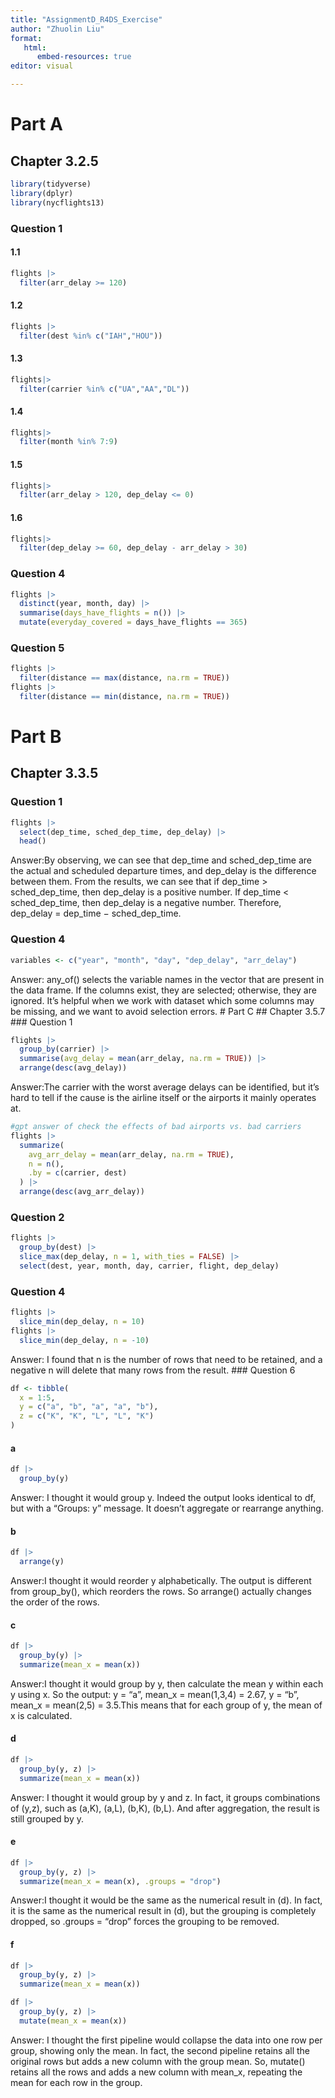 ```yaml
---
title: "AssignmentD_R4DS_Exercise"
author: "Zhuolin Liu"
format: 
   html:
      embed-resources: true
editor: visual

---
```


# Part A
## Chapter 3.2.5
```r
library(tidyverse)
library(dplyr)
library(nycflights13)
```

### Question 1
#### 1.1
```r
flights |>
  filter(arr_delay >= 120)
```
#### 1.2
```r
flights |>
  filter(dest %in% c("IAH","HOU"))
```

#### 1.3
```r
flights|>
  filter(carrier %in% c("UA","AA","DL"))
```

#### 1.4
```r
flights|>
  filter(month %in% 7:9)
```

#### 1.5
```r
flights|>
  filter(arr_delay > 120, dep_delay <= 0)
```

#### 1.6
```r
flights|>
  filter(dep_delay >= 60, dep_delay - arr_delay > 30)
```

### Question 4
```r
flights |>
  distinct(year, month, day) |>
  summarise(days_have_flights = n()) |>
  mutate(everyday_covered = days_have_flights == 365)
```

### Question 5
```r
flights |>
  filter(distance == max(distance, na.rm = TRUE))
flights |>
  filter(distance == min(distance, na.rm = TRUE))
```

# Part B
## Chapter 3.3.5
### Question 1
```r
flights |>
  select(dep_time, sched_dep_time, dep_delay) |>
  head()
```
Answer:By observing, we can see that dep_time and sched_dep_time are the actual and scheduled departure times, and dep_delay is the difference between them. From the results, we can see that if dep_time > sched_dep_time, then dep_delay is a positive number. If dep_time < sched_dep_time, then dep_delay is a negative number. Therefore, dep_delay = dep_time − sched_dep_time.

### Question 4
```r
variables <- c("year", "month", "day", "dep_delay", "arr_delay")
```
Answer: any_of() selects the variable names in the vector that are present in the data frame. If the columns exist, they are selected; otherwise, they are ignored. It’s helpful when we work with dataset which some columns may be missing, and we want to avoid selection errors.
# Part C
## Chapter 3.5.7
### Question 1
```r
flights |>
  group_by(carrier) |>
  summarise(avg_delay = mean(arr_delay, na.rm = TRUE)) |>
  arrange(desc(avg_delay))
```
Answer:The carrier with the worst average delays can be identified, but it’s hard to tell if the cause is the airline itself or the airports it mainly operates at.
```r
#gpt answer of check the effects of bad airports vs. bad carriers
flights |>
  summarize(
    avg_arr_delay = mean(arr_delay, na.rm = TRUE),
    n = n(),
    .by = c(carrier, dest)
  ) |>
  arrange(desc(avg_arr_delay))
```

### Question 2
```r
flights |>
  group_by(dest) |>
  slice_max(dep_delay, n = 1, with_ties = FALSE) |>
  select(dest, year, month, day, carrier, flight, dep_delay)
```

### Question 4
```r
flights |> 
  slice_min(dep_delay, n = 10)
flights |> 
  slice_min(dep_delay, n = -10)
```
Answer: I found that n is the number of rows that need to be retained, and a negative n will delete that many rows from the result.
### Question 6
```r
df <- tibble(
  x = 1:5,
  y = c("a", "b", "a", "a", "b"),
  z = c("K", "K", "L", "L", "K")
)
```

#### a
```r
df |>
  group_by(y)
```
Answer: I thought it would group y.
Indeed the output looks identical to df, but with a "Groups: y" message. It doesn't aggregate or rearrange anything.

#### b
```r
df |>
  arrange(y)
```
Answer:I thought it would reorder y alphabetically.
The output is different from group_by(), which reorders the rows. So arrange() actually changes the order of the rows.

#### c
```r
df |>
  group_by(y) |>
  summarize(mean_x = mean(x))
```
Answer:I thought it would group by y, then calculate the mean y within each y using x.
So the output: y = "a", mean_x = mean(1,3,4) = 2.67, y = "b", mean_x = mean(2,5) = 3.5.This means that for each group of y, the mean of x is calculated.

#### d
```r
df |>
  group_by(y, z) |>
  summarize(mean_x = mean(x))
```
Answer: I thought it would group by y and z.
In fact, it groups combinations of (y,z), such as (a,K), (a,L), (b,K), (b,L). And after aggregation, the result is still grouped by y.


#### e
```r
df |>
  group_by(y, z) |>
  summarize(mean_x = mean(x), .groups = "drop")
```
Answer:I thought it would be the same as the numerical result in (d).
In fact, it is the same as the numerical result in (d), but the grouping is completely dropped, so .groups = "drop" forces the grouping to be removed.


#### f
```r
df |>
  group_by(y, z) |>
  summarize(mean_x = mean(x))

df |>
  group_by(y, z) |>
  mutate(mean_x = mean(x))
```
Answer: I thought the first pipeline would collapse the data into one row per group, showing only the mean.
In fact, the second pipeline retains all the original rows but adds a new column with the group mean. So, mutate() retains all the rows and adds a new column with mean_x, repeating the mean for each row in the group.

